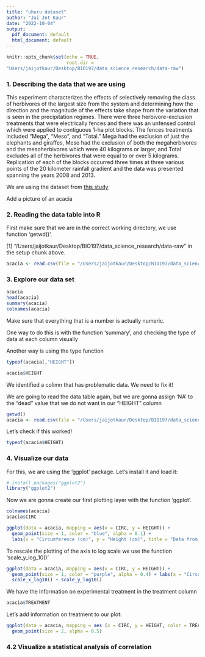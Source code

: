 ```yaml
---
title: "uhuru dataset"
author: "Jai Jot Kaur"
date: "2022-10-04"
output:
  pdf_document: default
  html_document: default
---
```


```r
knitr::opts_chunk$set(echo = TRUE, 
                      root.dir =
"Users/jaijotkaur/Desktop/BIO197/data_science_research/data-raw")
```

### 1. Describing the data that we are using

This experiment characterizes the effects of selectively removing the class of herbivores of the largest size from the system and determining how the direction and  the magnitude of the effects take shape from the variation that is seen in the precipitation regimes. There were three herbivore-exclusion treatments that were electrically fences and there was an unfensed control which were applied to contiguous 1-ha plot blocks. The fences treatments included "Mega", "Meso", and "Total." Mega had the exclusion of just the elephants and giraffes, Meso had the exclusion of both the megaherbivores and the mesoherbivores which were 40 kilograms or larger, and Total excludes all of the herbivores that were equal to or over 5 kilograms.  Replication of each of the blocks occurred three times at three various points of the 20 kilometer rainfall gradient and the data was presented spanning the years 2008 and 2013. 

We are using the dataset from [this study](https://esapubs.org/archive/ecol/E095/064/metadata.php)

Add a picture of an acacia

### 2. Reading the data table into R

First make sure that we are in the correct working directory, we use function 'getwd()'.

[1] "/Users/jaijotkaur/Desktop/BIO197/data_science_research/data-raw"
in the setup chunk above.

```r
acacia <- read.csv(file = "/Users/jaijotkaur/Desktop/BIO197/data_science_research/data-raw/ACACIA_DREPANOLOBIUM_SURVEY.txt", sep = "\t")
```

### 3. Explore our data set

```r
acacia
head(acacia)
summary(acacia)
colnames(acacia)
```

Make sure that everything that is a number is actually numeric.

One way to do this is with the function 'summary', and checking the type of data at each column visually

Another way is using the type function

```r
typeof(acacia[,"HEIGHT"])

acacia$HEIGHT
```

We identified a colimn that has problematic data. We need to fix it!

We are going to read the data table again, but we are gonna assign 'NA' to the "dead" value that we do not want in our "HEIGHT" column

```r
getwd()
acacia <- read.csv(file = "/Users/jaijotkaur/Desktop/BIO197/data_science_research/data-raw/ACACIA_DREPANOLOBIUM_SURVEY.txt", sep = "\t", na.strings = "dead")
```
Let's check if this worked!

```r
typeof(acacia$HEIGHT)
```

### 4. Visualize our data

For this, we are using the 'ggplot' package.
Let's install it and load it:

```r
# install.packages("ggplot2")
library("ggplot2")
```

Now we are gonna create our first plotting layer with the function 'ggplot'.

```r
colnames(acacia)
acacia$CIRC
```

```r
ggplot(data = acacia, mapping = aes(x = CIRC, y = HEIGHT)) +
  geom_point(size = 1, color = "blue", alpha = 0.1) +
  labs(x = "Circumference (cm)", y = "Height (cm)", title = "Data from UHURU Acacia Survey")
```
To rescale the plotting of the axis to log scale we use the function 'scale_y_log_10()'

```r
ggplot(data = acacia, mapping = aes(x = CIRC, y = HEIGHT)) +
  geom_point(size = 1, color = "purple", alpha = 0.4) + labs(x = "Circumference (cm)", y = "Height (cm)", title = "Data from UHURU Acacia Survey") +
  scale_x_log10() + scale_y_log10()
```

We have the information on experimental treatment in the treatment column
```r
acacia$TREATMENT
```

Let's add information on treatment to our plot:

```r
ggplot(data = acacia, mapping = aes (x = CIRC, y = HEIGHT, color = TREATMENT)) +
  geom_point(size = 2, alpha = 0.5)
```

### 4.2 Visualize a statistical analysis of correlation


